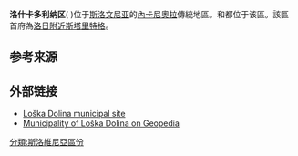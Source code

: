 {{Infobox settlement
| name                    = 洛什卡多利纳区
| native_name             = Občina Loška dolina
| native_name_lang        = sl<!-- ISO 639-2 code e.g. "fr" for French. If more than one, use {{lang}} instead -->
| settlement_type         = [[斯洛文尼亚行政区划|斯洛文尼亚行政区划]]
| image_skyline           =Kozarisce.jpg
| image_alt               =
| image_caption           =风光
| image_shield            =
| shield_alt              =
| nickname                =
| motto                   =
| image_map               = Karte Loska dolina si.png
| map_alt                 =
| map_caption             = 地理位置
| pushpin_map             = 
| pushpin_label_position  =
| pushpin_map_alt         =
| pushpin_map_caption     =
| latd  = 45|latm  = 42|lats  = 44|latNS  = N
| longd = 14|longm = 25|longs = 42|longEW = E
| coor_pinpoint           =
| coordinates_type        = source:dewiki_region:SI_scale:100000_type:city(3963)
| coordinates_display     = title
| coordinates_footnotes   =
| coordinates_region      = SI
| subdivision_type        = [[世界政區索引|世界政區索引]]
| subdivision_name        = {{flag|Slovenia}}
| established_title       =
| established_date        =
| founder                 =
| seat_type               = <!-- [[首都|首都]] -->
| seat                    =
| government_footnotes    =
| leader_party            =
| leader_title            = 區長
| leader_name             = Janez Komidar
| unit_pref               = Metric
| area_footnotes          =
| total_type              =
| area_total_km2          = 166.8
| area_note               =
| elevation_footnotes     =
| elevation_m             =
| population_footnotes    = <ref>[http://www.stat.si/popis2002/en/ Statistical Office of the Republic of Slovenia, census of 2002]</ref>
| population_total        = 3640
| population_as_of        = 2002
| population_density_km2  = auto
| population_demonym      =
| population_note         =
| timezone1               = [[欧洲中部时间|欧洲中部时间]]
| utc_offset1             = +01
| timezone1_DST           = [[欧洲中部夏令时间|欧洲中部夏令时间]]
| utc_offset1_DST         = +02
| postal_code_type        =
| postal_code             =
| area_code_type          =
| area_code               =
| iso_code                =
| website                 = <!-- [http://www.example.com example.com] -->
| footnotes               =
}}

'''洛什卡多利纳区'''({{lang-sl|Občina Loška dolina}} {{lang-en|Municipality of Loška Dolina}})位于[[斯洛文尼亚|斯洛文尼亚]]的[[內卡尼奧拉|內卡尼奧拉]]傳統地區。{{tsl|en|Snežnik Castle|斯內齊尼克城堡}}和{{tsl|en|Cross Cave|十字岩洞}}都位于该區。該區首府為[[洛日附近斯塔里特格|洛日附近斯塔里特格]]。

==参考来源==
{{Reflist}}

==外部链接==
{{commons category-inline|Municipality of Loška Dolina}}
*[http://www.loskadolina.si/ Loška Dolina municipal site] {{Wayback|url=http://www.loskadolina.si/ |date=20150402221307 }}
*[http://www.geopedia.si/Geopedia_en.html#T105_F408:65_x459463.65599999996_y57913.544499999996_s11_b4 Municipality of Loška Dolina on Geopedia] {{Wayback|url=http://www.geopedia.si/Geopedia_en.html#T105_F408:65_x459463.65599999996_y57913.544499999996_s11_b4 |date=20120620155109 }}

{{DEFAULTSORT:Municipality of Loska Dolina}}

[[分類:斯洛維尼亞區份|分類:斯洛維尼亞區份]]